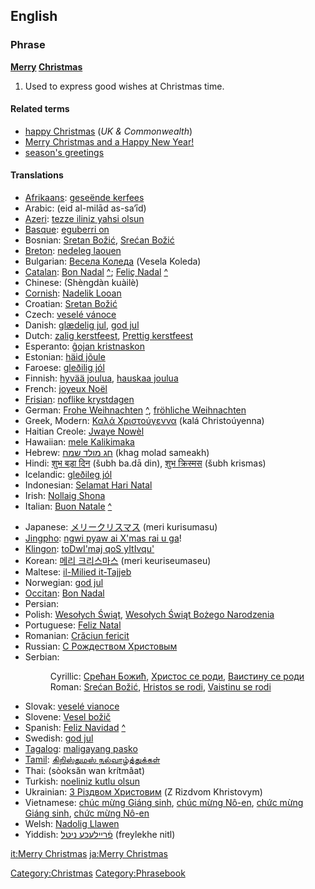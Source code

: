 ==English==

===Phrase===
'''[[Merry]] [[Christmas]]'''

# Used to express good wishes at Christmas time.

====Related terms====
* [[happy Christmas]] (''UK & Commonwealth'')
* [[Merry Christmas and a Happy New Year!]]
* [[season's greetings]]

====Translations====
{{trans-top|fixme=good wishes at Christmas time}}
* [[Afrikaans]]: [[geseënde kerfees]]
* Arabic: {{ARchar|[[عيد الميلاد السعيد]]}} (eid al-milād as-sa‘īd)
* [[Azeri]]: [[tezze iliniz yahsi olsun]]
* [[Basque]]: [[eguberri on]]
* Bosnian: [[Sretan Božić#Bosnian|Sretan Božić]], [[Srećan Božić#Bosnian|Srećan Božić]]
* [[Breton]]: [[nedeleg laouen]]
* Bulgarian: [[Весела Коледа]] (Vesela Koleda)
* [[Catalan]]: [[Bon Nadal]] [[:ca:Bon Nadal|^]]; [[Feliç Nadal]] [[:ca:Feliç Nadal|^]]
* Chinese: {{zh-ts|聖誕快樂|圣诞快乐}} (Shèngdàn kuàilè)
* [[Cornish]]: [[Nadelik Looan]]
* Croatian: [[Sretan Božić#Croatian|Sretan Božić]]
* Czech: [[veselé vánoce]]
* Danish: [[glædelig jul]], [[god jul]]
* Dutch: [[zalig kerstfeest]], [[Prettig kerstfeest]]
* Esperanto: [[ĝojan kristnaskon]]
* Estonian: [[häid jõule]]
* Faroese: [[gleðilig jól]]
* Finnish: [[hyvää joulua]], [[hauskaa joulua]]
* French: [[joyeux Noël]]
* [[Frisian]]: [[noflike krystdagen]]
* German: [[Frohe Weihnachten]] [[:de:Frohe Weihnachten|^]], [[fröhliche Weihnachten]]
* Greek, Modern: [[Καλά Χριστούγεννα]] (kalá Christoúyenna)
* Haitian Creole: [[Jwaye Nowèl]]
* Hawaiian: [[mele Kalikimaka]]
* Hebrew: [[חג מולד שמח]] (khag molad sameakh)
* Hindi: [[शुभ बड़ा दिन]] (šubh ba.dā din), [[शुभ क्रिस्मस]] (šubh krismas)
* Icelandic: [[gleðileg jól]]
* Indonesian: [[Selamat Hari Natal]]
* Irish: [[Nollaig Shona]]
* Italian: [[Buon Natale]] [[:it:Buon Natale|^]]
{{trans-mid}}
* Japanese: [[メリークリスマス]] (meri kurisumasu)
* [[Jingpho]]: [[ngwi pyaw ai X'mas rai u ga]]!
* [[Klingon]]: [[toDwI'maj qoS yItIvqu']]
* Korean: [[메리 크리스마스]] (meri keuriseumaseu)
* Maltese: [[il-Milied it-Tajjeb]]
* Norwegian: [[god jul]]
* [[Occitan]]: [[Bon Nadal]]
* Persian: {{FAchar|[[میلاد مسیح مبارک باد]]}}
* Polish: [[Wesołych Świąt]], [[Wesołych Świąt Bożego Narodzenia]]
* Portuguese: [[Feliz Natal]]
* Romanian: [[Crăciun fericit]]
* Russian: [[С Рождеством Христовым]]
* Serbian:
*: Cyrillic: [[Срећан Божић#Serbian|Срећан Божић]], [[Христос се роди#Serbian|Христос се роди]], [[Ваистину се роди#Serbian|Ваистину се роди]]
*: Roman: [[Srećan Božić#Serbian|Srećan Božić]], [[Hristos se rodi#Serbian|Hristos se rodi]], [[Vaistinu se rodi#Serbian|Vaistinu se rodi]]
* Slovak: [[veselé vianoce]]
* Slovene: [[Vesel božič]]
* Spanish: [[Feliz Navidad]] [[:es:Feliz Navidad|^]]
* Swedish: [[god jul]]
* [[Tagalog]]: [[maligayang pasko]]
* [[Tamil]]: [[கிறிஸ்துமஸ் நல்வாழ்த்துக்கள்]]
* Thai: {{THchar|[[สุขสันต์วันคริสต์มาส]]}} (sòoksăn wan krítmâat)
* Turkish: [[noeliniz kutlu olsun]]
* Ukrainian: [[З Різдвом Христовим]] (Z Rizdvom Khristovym)
* Vietnamese: [[chúc mừng Giáng sinh]], [[chúc mừng Nô-en]], [[chức mừng Giáng sinh]], [[chức mừng Nô-en]]
* Welsh: [[Nadolig Llawen]]
* Yiddish: [[פֿרײלעכע ניטל]] (freylekhe nitl)
{{trans-bottom}}

[[Category:Christmas]]
[[Category:Phrasebook]]

[[it:Merry Christmas]]
[[ja:Merry Christmas]]